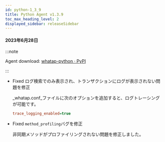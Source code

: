 ```yaml
---
id: python-1_3_9
title: Python Agent v1.3.9
toc_max_heading_level: 2
displayed_sidebar: releaseSidebar
---
```


#### 2023年6月28日

:::note

Agent download: [whatap-python · PyPI](https://pypi.org/project/whatap-python/1.3.9/)

:::

- <Status>Fixed</Status> <UI>ログ検索</UI>でのみ表示され、トランザクションにログが表示されない問題を修正

  _whatap.conf_ファイルに次のオプションを追加すると、ログトレーシングが可能です。

  ```ini title='whtap.conf'
  trace_logging_enabled=true
  ```

- <Status>Fixed</Status> <code>method_profiling</code>バグを修正

  非同期メソッドがプロファイリングされない問題を修正しました。
